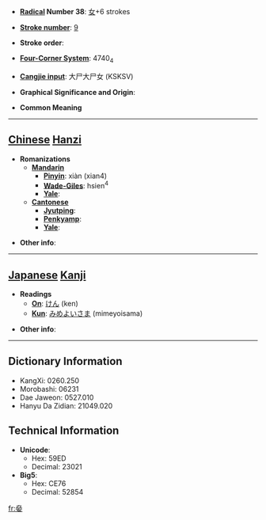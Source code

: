 * '''[[Wiktionary:Chinese radical index| Radical]] Number 38''': [[Wiktionary:Chinese radical index 女|女]]+6 strokes

* '''[[Wiktionary:Chinese total strokes index|Stroke number]]''': [[Wiktionary:Chinese total strokes index 9|9]]

* '''Stroke order''': 

* '''[[Wiktionary:Chinese four corner index|Four-Corner System]]''': 4740<sub>4</sub>

* '''[[Wiktionary:Chinese Cangjie index|Cangjie input]]''': 大尸大尸女 (KSKSV)

* '''Graphical Significance and Origin''': 

* '''Common Meaning'''

----

== [[Chinese]] [[Hanzi]] ==

* '''Romanizations'''
** '''[[Mandarin]]'''
*** '''[[Pinyin]]''': xiàn (xian4)
*** '''[[Wade-Giles]]''': hsien<sup>4</sup>
*** '''[[Yale]]''': 
** '''[[Cantonese]]'''
*** '''[[Jyutping]]''':
*** '''[[Penkyamp]]''': 
*** '''[[Yale]]''': 

* '''Other info''': 

----

== [[Japanese]] [[Kanji]] ==

* '''Readings'''
** '''[[On]]''': [[けん]] (ken)
** '''[[Kun]]''': [[みめよいさま]] (mimeyoisama)

* '''Other info''':  

----

== Dictionary Information ==

* KangXi: 0260.250
* Morobashi: 06231
* Dae Jaweon: 0527.010
* Hanyu Da Zidian: 21049.020

== Technical Information ==

* '''Unicode''':
** Hex: 59ED
** Decimal: 23021
* '''Big5''':
** Hex: CE76
** Decimal: 52854

[[fr:姭]]